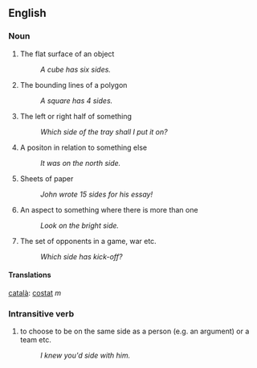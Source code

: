 ==English==

===Noun===
#The flat surface of an object
#:''A cube has six sides.''
#The bounding lines of a polygon
#:''A square has 4 sides.''
#The left or right half of something
#:''Which side of the tray shall I put it on?''
#A positon in relation to something else
#:''It was on the north side.''
#Sheets of paper
#:''John wrote 15 sides for his essay!''
#An aspect to something where there is more than one
#:''Look on the bright side.''
#The set of opponents in a game, war etc.
#:''Which side has kick-off?''

====Translations====
[[català]]: [[costat]] ''m''

===Intransitive verb===
#to choose to be on the same side as a person (e.g. an argument) or a team etc.
#:''I knew you'd side with him.''
